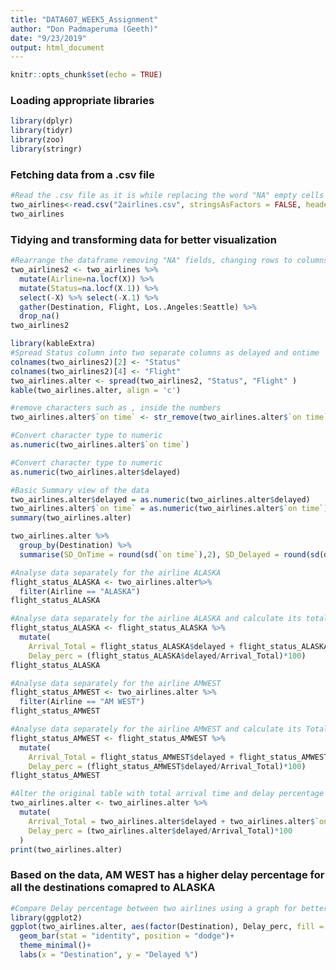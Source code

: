 ---
title: "DATA607_WEEK5_Assignment"
author: "Don Padmaperuma (Geeth)"
date: "9/23/2019"
output: html_document
---

```{r setup, include=FALSE}
knitr::opts_chunk$set(echo = TRUE)
```
### Loading appropriate libraries

```{r}
library(dplyr)
library(tidyr)
library(zoo)
library(stringr)
```
### Fetching data from a .csv file
```{r}
#Read the .csv file as it is while replacing the word "NA" empty cells
two_airlines<-read.csv("2airlines.csv", stringsAsFactors = FALSE, header=TRUE,fileEncoding = "UTF-8-BOM",sep=",",na.strings = c("","NA"))
two_airlines
```
### Tidying and transforming data for better visualization
```{r}
#Rearrange the dataframe removing "NA" fields, changing rows to columns using gather
two_airlines2 <- two_airlines %>%
  mutate(Airline=na.locf(X)) %>%
  mutate(Status=na.locf(X.1)) %>%
  select(-X) %>% select(-X.1) %>%
  gather(Destination, Flight, Los..Angeles:Seattle) %>% 
  drop_na()
two_airlines2
```
```{r}
library(kableExtra)
#Spread Status column into two separate columns as delayed and ontime
colnames(two_airlines2)[2] <- "Status"
colnames(two_airlines2)[4] <- "Flight"
two_airlines.alter <- spread(two_airlines2, "Status", "Flight" )
kable(two_airlines.alter, align = 'c')
```

```{r}
#remove characters such as , inside the numbers
two_airlines.alter$`on time` <- str_remove(two_airlines.alter$`on time`, ",")
```

```{r}
#Convert character type to numeric
as.numeric(two_airlines.alter$`on time`)
```
```{r}
#Convert character type to numeric
as.numeric(two_airlines.alter$delayed)
```

```{r}
#Basic Summary view of the data
two_airlines.alter$delayed = as.numeric(two_airlines.alter$delayed)
two_airlines.alter$`on time` = as.numeric(two_airlines.alter$`on time`)
summary(two_airlines.alter)
```
```{r}
two_airlines.alter %>%
  group_by(Destination) %>%
  summarise(SD_OnTime = round(sd(`on time`),2), SD_Delayed = round(sd(delayed),2))
```
```{r}
#Analyse data separately for the airline ALASKA
flight_status_ALASKA <- two_airlines.alter%>%
  filter(Airline == "ALASKA")
flight_status_ALASKA
```
```{r}
#Analyse data separately for the airline ALASKA and calculate its total arrival and delayed percentage
flight_status_ALASKA <- flight_status_ALASKA %>%
  mutate(
    Arrival_Total = flight_status_ALASKA$delayed + flight_status_ALASKA$`on time`,
    Delay_perc = (flight_status_ALASKA$delayed/Arrival_Total)*100)
flight_status_ALASKA
```


```{r}
#Analyse data separately for the airline AMWEST
flight_status_AMWEST <- two_airlines.alter %>%
  filter(Airline == "AM WEST")
flight_status_AMWEST
```
```{r}
#Analyse data separately for the airline AMWEST and calculate its Total arrival and delayed percentage
flight_status_AMWEST <- flight_status_AMWEST %>%
  mutate(
    Arrival_Total = flight_status_AMWEST$delayed + flight_status_AMWEST$`on time`,
    Delay_perc = (flight_status_AMWEST$delayed/Arrival_Total)*100)
flight_status_AMWEST
```
```{r}
#Alter the original table with total arrival time and delay percentage for comparison
two_airlines.alter <- two_airlines.alter %>%
  mutate(
    Arrival_Total = two_airlines.alter$delayed + two_airlines.alter$`on time`,
    Delay_perc = (two_airlines.alter$delayed/Arrival_Total)*100
  )
print(two_airlines.alter)
```

### Based on the data, AM WEST has a higher delay percentage for all the destinations comapred to ALASKA  

```{r}
#Compare Delay percentage between two airlines using a graph for better visualization
library(ggplot2)
ggplot(two_airlines.alter, aes(factor(Destination), Delay_perc, fill = Airline)) +
  geom_bar(stat = "identity", position = "dodge")+
  theme_minimal()+
  labs(x = "Destination", y = "Delayed %")

```



